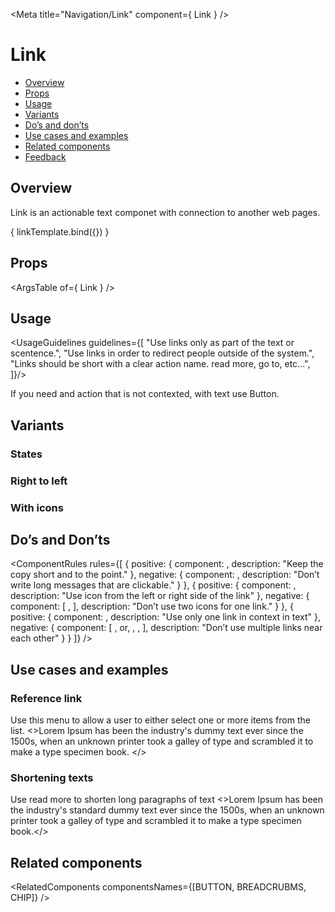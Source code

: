 
<Meta
  title="Navigation/Link"
  component={ Link }
/>

<!--- Component template -->


<!--- Component documentation -->

# Link
- [Overview](#overview)
- [Props](#props)
- [Usage](#usage)
- [Variants](#variants)
- [Do’s and don’ts](#dos-and-donts)
- [Use cases and examples](#use-cases-and-examples)
- [Related components](#related-components)
- [Feedback](#feedback)

## Overview
Link is an actionable text componet with connection to another web pages.

<Canvas>
  <Story name="Overview"
         args={{ text: "Read more", href: "https://www.monday.com" }}>
    { linkTemplate.bind({}) }
  </Story>
</Canvas>

## Props
<ArgsTable of={ Link } />

## Usage
<UsageGuidelines guidelines={[
  "Use links only as part of the text or scentence.",
  "Use links in order to redirect people outside of the system.",
  "Links should be short with a clear action name. read more, go to, etc...",
]}/>

<Tip>If you need and action that is not contexted, with text use <StorybookLink href="/?path=/docs/inputs-combobox--overview" size={StorybookLink.sizes.SMALL} withoutSpacing>Button</StorybookLink>.</Tip>

## Variants
### States
<Canvas>
  <Story name="States">
    <Link
      text="Default"
      href="https://www.monday.com"
    />
  </Story>
</Canvas>

### Right to left
<Canvas>
  <Story name="Right to left">
      <Link
        text="اقرأ أكثر"
        href="https://www.monday.com"
        icon="fa fa-link"
      />
      <Link
        text="קרא עוד"
        href="https://www.monday.com"
        iconPosition={Link.position.END}
        icon="fa fa-info"
      />
  </Story>
</Canvas>

### With icons
<Canvas>
  <Story name="With icons">
    <Link
      text="Read more"
      href="https://www.monday.com"
      icon={ExternalPage}
    />
    <Link
      text="Read more"
      href="https://www.monday.com"
      iconPosition={Link.position.END}
      icon={ExternalPage}
    />
  </Story>
</Canvas>

## Do’s and Don’ts
<ComponentRules
  rules={[
    {
      positive: { 
        component: <Link text="Read more" href="https://www.monday.com" />,
        description: "Keep the copy short and to the point."
      },
      negative: {
        component: <Link text="Go to this url and read all about it" href="https://www.monday.com" />,
        description: "Don’t write long messages that are clickable."
      }
    },
    {
      positive: {
        component: <Link text="Read more" iconPosition={Link.position.START} href="https://www.monday.com" icon={ExternalPage} />,
        description: "Use icon from the left or right side of the link"
      },
      negative: {
        component: 
        [
          <Link icon={Gallery} iconPosition={Link.position.END} />, 
          <Link icon={ExternalPage} text="Read more" iconPosition={Link.position.END} /> 
        ],
        description: "Don’t use two icons for one link."
      }
    },
    {
      positive: {
        component: <Link text="Read more" href="https://www.monday.com" />,
        description: "Use only one link in context in text"
      },
      negative: {
        component:
         [
            <Link text="Read this" href="https://www.monday.com"/>,
            <span class="monday-storybook-link_text">or</span>,
            <Link text="this" href="https://www.monday.com" />,
            <Link text="Nice article" href="https://www.monday.com" />,
         ],
        description: "Don’t use multiple links near each other"
      }
    }
  ]}
/>

## Use cases and examples
### Reference link
Use this menu to allow a user to either select one or more items from the list.
<Canvas>
  <Story name="Reference link">
    <>Lorem Ipsum has been the industry's <Link text="standard" href="https://www.monday.com" /> dummy text ever since the 1500s, when an unknown printer took a galley of type and scrambled it to make a type specimen book. </>
  </Story>
</Canvas>

### Shortening texts
Use read more to shorten long paragraphs of text 
<Canvas>
  <Story name="Shortening texts">
    <>Lorem Ipsum has been the industry's standard dummy text ever since the 1500s, when an unknown printer took a galley of type and scrambled it to make a type specimen book.<Link text="Read more..." href="https://www.monday.com" /></>
  </Story>
</Canvas>

## Related components
<RelatedComponents componentsNames={[BUTTON, BREADCRUBMS, CHIP]} />
